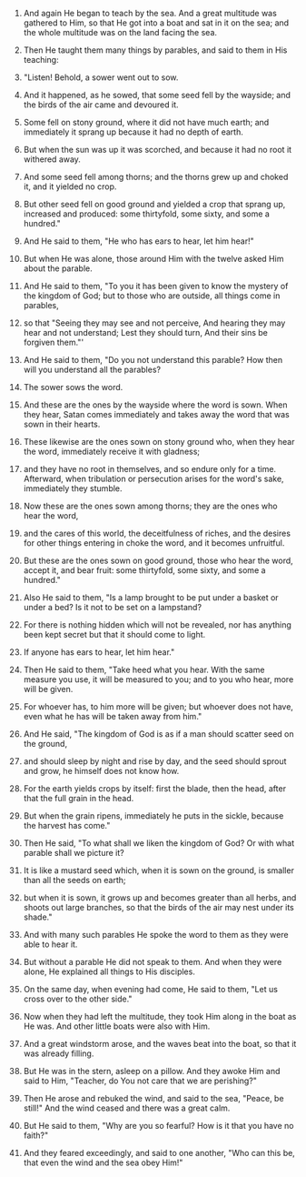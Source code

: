 
1. And again He began to teach by the sea. And a great multitude was gathered to Him, so that He got into a boat and sat in it on the sea; and the whole multitude was on the land facing the sea.

2. Then He taught them many things by parables, and said to them in His teaching:

3. "Listen! Behold, a sower went out to sow.

4. And it happened, as he sowed, that some seed fell by the wayside; and the birds of the air came and devoured it.

5. Some fell on stony ground, where it did not have much earth; and immediately it sprang up because it had no depth of earth.

6. But when the sun was up it was scorched, and because it had no root it withered away.

7. And some seed fell among thorns; and the thorns grew up and choked it, and it yielded no crop.

8. But other seed fell on good ground and yielded a crop that sprang up, increased and produced: some thirtyfold, some sixty, and some a hundred."

9. And He said to them, "He who has ears to hear, let him hear!"

10. But when He was alone, those around Him with the twelve asked Him about the parable.

11. And He said to them, "To you it has been given to know the mystery of the kingdom of God; but to those who are outside, all things come in parables,

12. so that "Seeing they may see and not perceive, And hearing they may hear and not understand; Lest they should turn, And their sins be forgiven them."'

13. And He said to them, "Do you not understand this parable? How then will you understand all the parables?

14. The sower sows the word.

15. And these are the ones by the wayside where the word is sown. When they hear, Satan comes immediately and takes away the word that was sown in their hearts.

16. These likewise are the ones sown on stony ground who, when they hear the word, immediately receive it with gladness;

17. and they have no root in themselves, and so endure only for a time. Afterward, when tribulation or persecution arises for the word's sake, immediately they stumble.

18. Now these are the ones sown among thorns; they are the ones who hear the word,

19. and the cares of this world, the deceitfulness of riches, and the desires for other things entering in choke the word, and it becomes unfruitful.

20. But these are the ones sown on good ground, those who hear the word, accept it, and bear fruit: some thirtyfold, some sixty, and some a hundred."

21. Also He said to them, "Is a lamp brought to be put under a basket or under a bed? Is it not to be set on a lampstand?

22. For there is nothing hidden which will not be revealed, nor has anything been kept secret but that it should come to light.

23. If anyone has ears to hear, let him hear."

24. Then He said to them, "Take heed what you hear. With the same measure you use, it will be measured to you; and to you who hear, more will be given.

25. For whoever has, to him more will be given; but whoever does not have, even what he has will be taken away from him."

26. And He said, "The kingdom of God is as if a man should scatter seed on the ground,

27. and should sleep by night and rise by day, and the seed should sprout and grow, he himself does not know how.

28. For the earth yields crops by itself: first the blade, then the head, after that the full grain in the head.

29. But when the grain ripens, immediately he puts in the sickle, because the harvest has come."

30. Then He said, "To what shall we liken the kingdom of God? Or with what parable shall we picture it?

31. It is like a mustard seed which, when it is sown on the ground, is smaller than all the seeds on earth;

32. but when it is sown, it grows up and becomes greater than all herbs, and shoots out large branches, so that the birds of the air may nest under its shade."

33. And with many such parables He spoke the word to them as they were able to hear it.

34. But without a parable He did not speak to them. And when they were alone, He explained all things to His disciples.

35. On the same day, when evening had come, He said to them, "Let us cross over to the other side."

36. Now when they had left the multitude, they took Him along in the boat as He was. And other little boats were also with Him.

37. And a great windstorm arose, and the waves beat into the boat, so that it was already filling.

38. But He was in the stern, asleep on a pillow. And they awoke Him and said to Him, "Teacher, do You not care that we are perishing?"

39. Then He arose and rebuked the wind, and said to the sea, "Peace, be still!" And the wind ceased and there was a great calm.

40. But He said to them, "Why are you so fearful? How is it that you have no faith?"

41. And they feared exceedingly, and said to one another, "Who can this be, that even the wind and the sea obey Him!"


